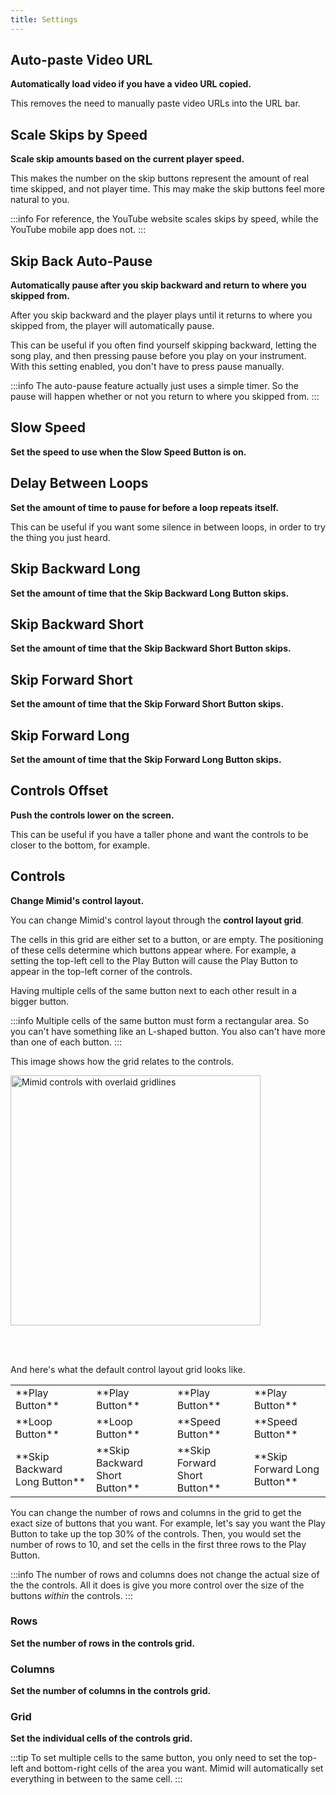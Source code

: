 ```yaml
---
title: Settings
---
```



## Auto-paste Video URL

**Automatically load video if you have a video URL copied.**

This removes the need to manually paste video URLs into the URL bar.

## Scale Skips by Speed

**Scale skip amounts based on the current player speed.**

This makes the number on the skip buttons represent the amount of real time skipped, and not player time.
This may make the skip buttons feel more natural to you.

:::info
For reference, the YouTube website scales skips by speed, while the YouTube mobile app does not.
:::

## Skip Back Auto-Pause

**Automatically pause after you skip backward and return to where you skipped from.**

After you skip backward and the player plays until it returns to where you skipped from, the player will automatically pause.

This can be useful if you often find yourself skipping backward, letting the song play,
and then pressing pause before you play on your instrument.
With this setting enabled, you don't have to press pause manually.

:::info
The auto-pause feature actually just uses a simple timer.
So the pause will happen whether or not you return to where you skipped from.
:::

## Slow Speed

**Set the speed to use when the Slow Speed Button is on.**

## Delay Between Loops

**Set the amount of time to pause for before a loop repeats itself.**

This can be useful if you want some silence in between loops, in order to try the thing you just heard.

## Skip Backward Long

**Set the amount of time that the Skip Backward Long Button skips.**

## Skip Backward Short

**Set the amount of time that the Skip Backward Short Button skips.**

## Skip Forward Short

**Set the amount of time that the Skip Forward Short Button skips.**

## Skip Forward Long

**Set the amount of time that the Skip Forward Long Button skips.**

## Controls Offset

**Push the controls lower on the screen.**

This can be useful if you have a taller phone and want the controls to be closer to the bottom, for example.

## Controls

**Change Mimid's control layout.**

You can change Mimid's control layout through the **control layout grid**.

The cells in this grid are either set to a button, or are empty.
The positioning of these cells determine which buttons appear where.
For example, a setting the top-left cell to the Play Button will cause the Play Button to appear in the top-left corner of the controls.

Having multiple cells of the same button next to each other result in a bigger button.

:::info
Multiple cells of the same button must form a rectangular area.
So you can't have something like an L-shaped button.
You also can't have more than one of each button.
:::

This image shows how the grid relates to the controls.

<img
  src={ControlsWithGridlines}
  width="400px"
  alt="Mimid controls with overlaid gridlines"
/>

<br />
<br />

And here's what the default control layout grid looks like.

<table>
  <tbody>
    <tr>
      <td style={{ textAlign: "center" }}>**Play Button**</td>
      <td style={{ textAlign: "center" }}>**Play Button**</td>
      <td style={{ textAlign: "center" }}>**Play Button**</td>
      <td style={{ textAlign: "center" }}>**Play Button**</td>
    </tr>
    <tr>
      <td style={{ textAlign: "center" }}>**Loop Button**</td>
      <td style={{ textAlign: "center" }}>**Loop Button**</td>
      <td style={{ textAlign: "center" }}>**Speed Button**</td>
      <td style={{ textAlign: "center" }}>**Speed Button**</td>
    </tr>
    <tr>
      <td style={{ textAlign: "center" }}>**Skip Backward Long Button**</td>
      <td style={{ textAlign: "center" }}>**Skip Backward Short Button**</td>
      <td style={{ textAlign: "center" }}>**Skip Forward Short Button**</td>
      <td style={{ textAlign: "center" }}>**Skip Forward Long Button**</td>
    </tr>
  </tbody>
</table>

You can change the number of rows and columns in the grid to get the exact size of buttons that you want.
For example, let's say you want the Play Button to take up the top 30% of the controls.
Then, you would set the number of rows to 10, and set the cells in the first three rows to the Play Button.

:::info
The number of rows and columns does not change the actual size of the the controls.
All it does is give you more control over the size of the buttons _within_ the controls.
:::

### Rows

**Set the number of rows in the controls grid.**

### Columns

**Set the number of columns in the controls grid.**

### Grid

**Set the individual cells of the controls grid.**

:::tip
To set multiple cells to the same button,
you only need to set the top-left and bottom-right cells of the area you want.
Mimid will automatically set everything in between to the same cell.
:::

